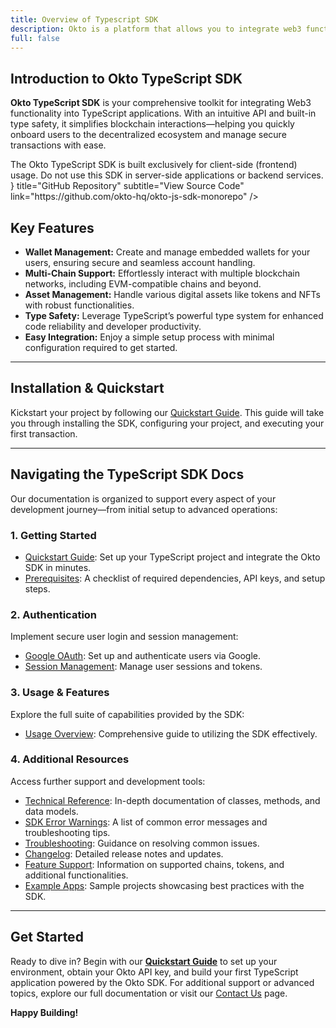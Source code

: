 ```yaml
---
title: Overview of Typescript SDK
description: Okto is a platform that allows you to integrate web3 functionality into your app without building things from scratch.
full: false
---
```



## Introduction to Okto TypeScript SDK

**Okto TypeScript SDK** is your comprehensive toolkit for integrating Web3 functionality into TypeScript applications. With an intuitive API and built-in type safety, it simplifies blockchain interactions—helping you quickly onboard users to the decentralized ecosystem and manage secure transactions with ease.

<Callout title="Important Note">
The Okto TypeScript SDK is built exclusively for client-side (frontend) usage. Do not use this SDK in server-side applications or backend services.
</Callout>

<div className="my-6">
  <TechnologyCard
    icon={<IoCodeSlashOutline size={"1.5rem"} />}
    title="GitHub Repository"
    subtitle="View Source Code"
    link="https://github.com/okto-hq/okto-js-sdk-monorepo"
  />
</div>

## Key Features

- **Wallet Management:** Create and manage embedded wallets for your users, ensuring secure and seamless account handling.
- **Multi-Chain Support:** Effortlessly interact with multiple blockchain networks, including EVM-compatible chains and beyond.
- **Asset Management:** Handle various digital assets like tokens and NFTs with robust functionalities.
- **Type Safety:** Leverage TypeScript’s powerful type system for enhanced code reliability and developer productivity.
- **Easy Integration:** Enjoy a simple setup process with minimal configuration required to get started.

---

## Installation & Quickstart

Kickstart your project by following our [Quickstart Guide](/docs/typescript-sdk/quickstart). This guide will take you through installing the SDK, configuring your project, and executing your first transaction.

---

## Navigating the TypeScript SDK Docs

Our documentation is organized to support every aspect of your development journey—from initial setup to advanced operations:

### 1. Getting Started
- [Quickstart Guide](/docs/typescript-sdk/quickstart): Set up your TypeScript project and integrate the Okto SDK in minutes.
- [Prerequisites](/docs/typescript-sdk/prerequisites): A checklist of required dependencies, API keys, and setup steps.

### 2. Authentication
Implement secure user login and session management:
- [Google OAuth](/docs/typescript-sdk/authentication/google-oauth/learn): Set up and authenticate users via Google.
- [Session Management](/docs/typescript-sdk/authentication/session-management/login): Manage user sessions and tokens.

### 3. Usage & Features
Explore the full suite of capabilities provided by the SDK:
- [Usage Overview](/docs/typescript-sdk/usage/overview): Comprehensive guide to utilizing the SDK effectively.

### 4. Additional Resources
Access further support and development tools:
- [Technical Reference](/docs/typescript-sdk/technical-reference): In-depth documentation of classes, methods, and data models.
- [SDK Error Warnings](/docs/typescript-sdk/sdk-error-warnings): A list of common error messages and troubleshooting tips.
- [Troubleshooting](/docs/typescript-sdk/troubleshooting): Guidance on resolving common issues.
- [Changelog](/docs/typescript-sdk/changelog): Detailed release notes and updates.
- [Feature Support](/docs/typescript-sdk/feature-support): Information on supported chains, tokens, and additional functionalities.
- [Example Apps](/docs/typescript-sdk/example-apps/template-repo): Sample projects showcasing best practices with the SDK.

---

## Get Started

Ready to dive in? Begin with our **[Quickstart Guide](/docs/typescript-sdk/quickstart)** to set up your environment, obtain your Okto API key, and build your first TypeScript application powered by the Okto SDK. For additional support or advanced topics, explore our full documentation or visit our [Contact Us](/docs/typescript-sdk/troubleshooting-faq/contact-us) page.

**Happy Building!**

